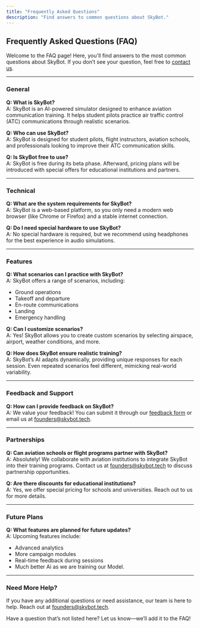```yaml
---
title: "Frequently Asked Questions"
description: "Find answers to common questions about SkyBot."
---
```


## Frequently Asked Questions (FAQ)

Welcome to the FAQ page! Here, you'll find answers to the most common questions about SkyBot. If you don’t see your question, feel free to [contact us](mailto:support@skybot.tech).

---

### General

**Q: What is SkyBot?**  
A: SkyBot is an AI-powered simulator designed to enhance aviation communication training. It helps student pilots practice air traffic control (ATC) communications through realistic scenarios.

**Q: Who can use SkyBot?**  
A: SkyBot is designed for student pilots, flight instructors, aviation schools, and professionals looking to improve their ATC communication skills.

**Q: Is SkyBot free to use?**  
A: SkyBot is free during its beta phase. Afterward, pricing plans will be introduced with special offers for educational institutions and partners.

---

### Technical

**Q: What are the system requirements for SkyBot?**  
A: SkyBot is a web-based platform, so you only need a modern web browser (like Chrome or Firefox) and a stable internet connection.

**Q: Do I need special hardware to use SkyBot?**  
A: No special hardware is required, but we recommend using headphones for the best experience in audio simulations.

---

### Features

**Q: What scenarios can I practice with SkyBot?**  
A: SkyBot offers a range of scenarios, including:

- Ground operations
- Takeoff and departure
- En-route communications
- Landing
- Emergency handling

**Q: Can I customize scenarios?**  
A: Yes! SkyBot allows you to create custom scenarios by selecting airspace, airport, weather conditions, and more.

**Q: How does SkyBot ensure realistic training?**  
A: SkyBot’s AI adapts dynamically, providing unique responses for each session. Even repeated scenarios feel different, mimicking real-world variability.

---

### Feedback and Support

**Q: How can I provide feedback on SkyBot?**  
A: We value your feedback! You can submit it through our [feedback form](https://forms.gle/3Xsvmedi61iqTMN47) or email us at [founders@skybot.tech](mailto:founders@skybot.tech).

---

### Partnerships

**Q: Can aviation schools or flight programs partner with SkyBot?**  
A: Absolutely! We collaborate with aviation institutions to integrate SkyBot into their training programs. Contact us at [founders@skybot.tech](mailto:founders@skybot.tech) to discuss partnership opportunities.

**Q: Are there discounts for educational institutions?**  
A: Yes, we offer special pricing for schools and universities. Reach out to us for more details.

---

### Future Plans

**Q: What features are planned for future updates?**  
A: Upcoming features include:

- Advanced analytics
- More campaign modules
- Real-time feedback during sessions
- Much better Ai as we are training our Model.

---

### Need More Help?

If you have any additional questions or need assistance, our team is here to help. Reach out at [founders@skybot.tech](mailto:founders@skybot.tech).

<Tip>
  Have a question that’s not listed here? Let us know—we’ll add it to the FAQ!
</Tip>
